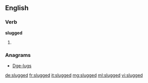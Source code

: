 ==English==

===Verb===
'''slugged'''

# {{en-past of|slug}}

===Anagrams===
* [[Dge-lugs#English|Dge-lugs]]

[[de:slugged]]
[[fr:slugged]]
[[it:slugged]]
[[mg:slugged]]
[[ml:slugged]]
[[vi:slugged]]